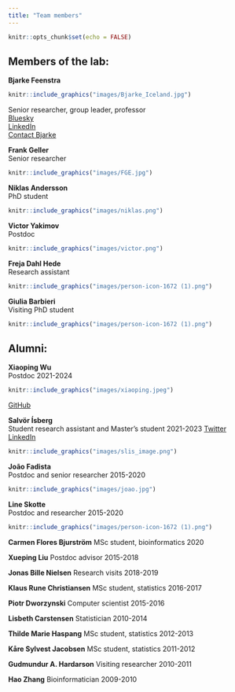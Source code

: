 ```yaml
---
title: "Team members"
---
```


```r
knitr::opts_chunk$set(echo = FALSE)
```
## Members of the lab:  



**Bjarke Feenstra**  
```r
knitr::include_graphics("images/Bjarke_Iceland.jpg")
```
Senior researcher, group leader, professor  
[Bluesky](https://bsky.app/profile/bfeenstra.bsky.social)  
[LinkedIn](https://www.linkedin.com/in/bjarke-feenstra-6230374/)    
[Contact Bjarke](mailto:fee@ssi.dk)


**Frank Geller**  
Senior researcher  

```r
knitr::include_graphics("images/FGE.jpg")
```


**Niklas Andersson**  
PhD student

```r
knitr::include_graphics("images/niklas.png")
```

**Victor Yakimov**  
Postdoc

```r
knitr::include_graphics("images/victor.png")
```

**Freja Dahl Hede**    
Research assistant

```r
knitr::include_graphics("images/person-icon-1672 (1).png")
```

**Giulia Barbieri**    
Visiting PhD student

```r
knitr::include_graphics("images/person-icon-1672 (1).png")
```


## Alumni:  

**Xiaoping Wu**  
Postdoc 2021-2024

```r
knitr::include_graphics("images/xiaoping.jpeg")
```
[GitHub](https://xiaoping-wu.github.io/XiaopingWu/)

**Salvör Ísberg**  
Student research assistant and Master's student 2021-2023 
[Twitter](https://twitter.com/salvorisberg)  
[LinkedIn](https://is.linkedin.com/in/salv%C3%B6r-%C3%ADsberg-432561195)  

```r
knitr::include_graphics("images/slis_image.png")
```

**João Fadista**  
Postdoc and senior researcher 2015-2020

```r
knitr::include_graphics("images/joao.jpg")
```

**Line Skotte**  
Postdoc and researcher 2015-2020

```r
knitr::include_graphics("images/person-icon-1672 (1).png")
```

**Carmen Flores Bjurström**
MSc student, bioinformatics 2020

**Xueping Liu**
Postdoc advisor 2015-2018

**Jonas Bille Nielsen**
Research visits 2018-2019

**Klaus Rune Christiansen**
MSc student, statistics 2016-2017

**Piotr Dworzynski**
Computer scientist 2015-2016

**Lisbeth Carstensen**
Statistician 2010-2014

**Thilde Marie Haspang** 
MSc student, statistics 2012-2013 

**Kåre Sylvest Jacobsen** 
MSc student, statistics 2011-2012 

**Gudmundur A. Hardarson** 
Visiting researcher 2010-2011

**Hao Zhang**
Bioinformatician 2009-2010
